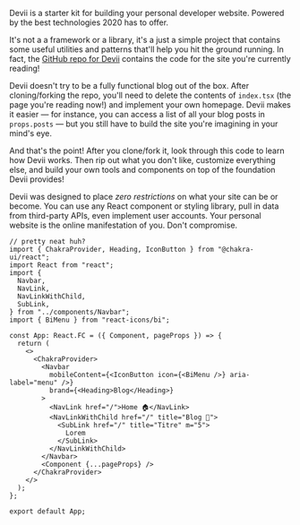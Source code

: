 Devii is a starter kit for building your personal developer website. Powered by the best technologies 2020 has to offer.

It's not a a framework or a library, it's a just a simple project that contains some useful utilities and patterns that'll help you hit the ground running. In fact, the [GitHub repo for Devii](https://github.com/colinhacks/devii) contains the code for the site you're currently reading!

Devii doesn't try to be a fully functional blog out of the box. After cloning/forking the repo, you'll need to delete the contents of `index.tsx` (the page you're reading now!) and implement your own homepage. Devii makes it easier — for instance, you can access a list of all your blog posts in `props.posts` — but you still have to build the site you're imagining in your mind's eye.

And that's the point! After you clone/fork it, look through this code to learn how Devii works. Then rip out what you don't like, customize everything else, and build your own tools and components on top of the foundation Devii provides!

Devii was designed to place _zero restrictions_ on what your site can be or become. You can use any React component or styling library, pull in data from third-party APIs, even implement user accounts. Your personal website is the online manifestation of you. Don't compromise.

```tsx
// pretty neat huh?
import { ChakraProvider, Heading, IconButton } from "@chakra-ui/react";
import React from "react";
import {
  Navbar,
  NavLink,
  NavLinkWithChild,
  SubLink,
} from "../components/Navbar";
import { BiMenu } from "react-icons/bi";

const App: React.FC = ({ Component, pageProps }) => {
  return (
    <>
      <ChakraProvider>
        <Navbar
          mobileContent={<IconButton icon={<BiMenu />} aria-label="menu" />}
          brand={<Heading>Blog</Heading>}
        >
          <NavLink href="/">Home 🏠</NavLink>
          <NavLinkWithChild href="/" title="Blog 📰">
            <SubLink href="/" title="Titre" m="5">
              Lorem
            </SubLink>
          </NavLinkWithChild>
        </Navbar>
        <Component {...pageProps} />
      </ChakraProvider>
    </>
  );
};

export default App;
```
